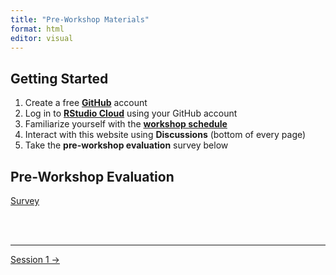 ```yaml
---
title: "Pre-Workshop Materials"
format: html
editor: visual
---
```


::: callout-important
:::

## Getting Started

1.  Create a free [**GitHub**](https://github.com) account
2.  Log in to [**RStudio Cloud**](https://rstudio.cloud/) using your GitHub account
3.  Familiarize yourself with the [**workshop schedule**](#agenda)
4.  Interact with this website using **Discussions** (bottom of every page)
5.  Take the **pre-workshop evaluation** survey below

## Pre-Workshop Evaluation

[Survey](content/pre-workshop-survey.qmd){.btn .btn-primary target="_blank"}

<br><br>

::: {style="font-size: 0.875em;"}
:::

------------------------------------------------------------------------

::::: {.d-flex .justify-content-between .border-top .pt-4 .mt-4}
<div>

</div>

<div>

[Session 1 →](sessions/session_01/page.qmd){.btn .btn-outline-primary}

</div>
:::::
